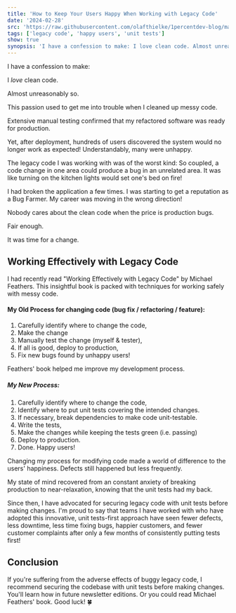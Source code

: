 ---
title: 'How to Keep Your Users Happy When Working with Legacy Code'
date: '2024-02-28'
src: 'https://raw.githubusercontent.com/olafthielke/1percentdev-blog/main/2024/02/28/feature-how-to-keep-your-users-happy-when-working-with-legacy-code.png'
tags: ['legacy code', 'happy users', 'unit tests']
show: true
synopsis: 'I have a confession to make: I love clean code. Almost unreasonably so. This passion used to get me into trouble when I cleaned up messy code. Extensive manual testing confirmed that my refactored so'
---
I have a confession to make:

I *love* clean code.

Almost unreasonably so.

This passion used to get me into trouble when I cleaned up messy code.

Extensive manual testing confirmed that my refactored software was ready for production.

Yet, after deployment, hundreds of users discovered the system would no longer work as expected! Understandably, many were unhappy.

The legacy code I was working with was of the worst kind: So coupled, a code change in one area could produce a bug in an unrelated area. It was like turning on the kitchen lights would set one's bed on fire!

I had broken the application a few times. I was starting to get a reputation as a Bug Farmer. My career was moving in the wrong direction!

Nobody cares about the clean code when the price is production bugs.

Fair enough.

It was time for a change. 

## Working Effectively with Legacy Code
I had recently read "Working Effectively with Legacy Code" by Michael Feathers. This insightful book is packed with techniques for working safely with messy code.

#### My Old Process for changing code (bug fix / refactoring / feature):
1. Carefully identify where to change the code,
2. Make the change
3. Manually test the change (myself & tester),
4. If all is good, deploy to production,
5. Fix new bugs found by unhappy users!

Feathers' book helped me improve my development process.

##### My New Process:
1. Carefully identify where to change the code,
2. Identify where to put unit tests covering the intended changes.
3. If necessary, break dependencies to make code unit-testable.
4. Write the tests,
5. Make the changes while keeping the tests green (i.e. passing)
6. Deploy to production.
7. Done. Happy users!

Changing my process for modifying code made a world of difference to the users' happiness. Defects still happened but less frequently. 

My state of mind recovered from an constant anxiety of breaking production to near-relaxation, knowing that the unit tests had my back.

<CustomImage src="https://raw.githubusercontent.com/olafthielke/1percentdev-blog/main/2024/02/28/code-problems-over-time.png" alt="Code Problems over Time" caption="Complexity builds on existing complexity in legacy code. Without a reliable way of identifying broken behaviour caused by code changes, the fallback mechanism of 'being careful' is not actionable and does not suffice to fulfill the promise of low-defect software. Unit tests are such a mechanism and software delivery practices who consistently use unit tests will find themselves on the enviable green trajectory." />

Since then, I have advocated for securing legacy code with unit tests before making changes. I'm proud to say that teams I have worked with who have adopted this innovative, unit tests-first approach have seen fewer defects, less downtime, less time fixing bugs, happier customers, and fewer customer complaints after only a few months of consistently putting tests first!

## Conclusion
If you're suffering from the adverse effects of buggy legacy code, I recommend securing the codebase with unit tests before making changes. You'll learn how in future newsletter editions. Or you could read Michael Feathers' book.
Good luck! 🍀
